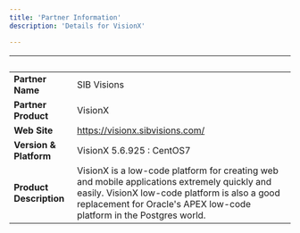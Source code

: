 ```yaml
---
title: 'Partner Information'
description: 'Details for VisionX'

---
```

| &nbsp;     | &nbsp; |
| ----------- | ----------- |
| **Partner Name**      | SIB Visions       |
| **Partner Product**   |  VisionX       |
| **Web Site**      |    https://visionx.sibvisions.com/   |
| **Version & Platform**   |  VisionX 5.6.925 : CentOS7      |
| **Product Description**      |  VisionX is a low-code platform for creating web and mobile applications extremely quickly and easily. VisionX low-code platform is also a good replacement for Oracle's APEX low-code platform in the Postgres world.     |
